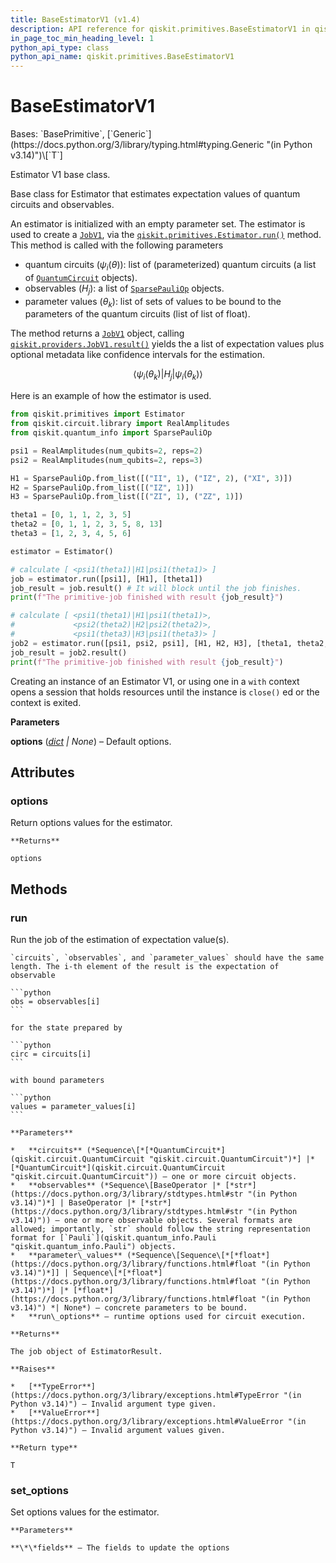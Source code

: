 ```yaml
---
title: BaseEstimatorV1 (v1.4)
description: API reference for qiskit.primitives.BaseEstimatorV1 in qiskit v1.4
in_page_toc_min_heading_level: 1
python_api_type: class
python_api_name: qiskit.primitives.BaseEstimatorV1
---
```


# BaseEstimatorV1

<Class id="qiskit.primitives.BaseEstimatorV1" isDedicatedPage={true} github="https://github.com/Qiskit/qiskit/tree/stable/1.4/qiskit/primitives/base/base_estimator.py#L42-L188" signature="qiskit.primitives.BaseEstimatorV1(*, options=None)" modifiers="class">
  Bases: `BasePrimitive`, [`Generic`](https://docs.python.org/3/library/typing.html#typing.Generic "(in Python v3.14)")\[`T`]

  Estimator V1 base class.

  Base class for Estimator that estimates expectation values of quantum circuits and observables.

  An estimator is initialized with an empty parameter set. The estimator is used to create a [`JobV1`](qiskit.providers.JobV1 "qiskit.providers.JobV1"), via the [`qiskit.primitives.Estimator.run()`](qiskit.primitives.Estimator#run "qiskit.primitives.Estimator.run") method. This method is called with the following parameters

  *   quantum circuits ($\psi_i(\theta)$): list of (parameterized) quantum circuits (a list of [`QuantumCircuit`](qiskit.circuit.QuantumCircuit "qiskit.circuit.QuantumCircuit") objects).
  *   observables ($H_j$): a list of [`SparsePauliOp`](qiskit.quantum_info.SparsePauliOp "qiskit.quantum_info.SparsePauliOp") objects.
  *   parameter values ($\theta_k$): list of sets of values to be bound to the parameters of the quantum circuits (list of list of float).

  The method returns a [`JobV1`](qiskit.providers.JobV1 "qiskit.providers.JobV1") object, calling [`qiskit.providers.JobV1.result()`](qiskit.providers.JobV1#result "qiskit.providers.JobV1.result") yields the a list of expectation values plus optional metadata like confidence intervals for the estimation.

$$
\langle\psi_i(\theta_k)|H_j|\psi_i(\theta_k)\rangle
$$

  Here is an example of how the estimator is used.

  ```python
  from qiskit.primitives import Estimator
  from qiskit.circuit.library import RealAmplitudes
  from qiskit.quantum_info import SparsePauliOp

  psi1 = RealAmplitudes(num_qubits=2, reps=2)
  psi2 = RealAmplitudes(num_qubits=2, reps=3)

  H1 = SparsePauliOp.from_list([("II", 1), ("IZ", 2), ("XI", 3)])
  H2 = SparsePauliOp.from_list([("IZ", 1)])
  H3 = SparsePauliOp.from_list([("ZI", 1), ("ZZ", 1)])

  theta1 = [0, 1, 1, 2, 3, 5]
  theta2 = [0, 1, 1, 2, 3, 5, 8, 13]
  theta3 = [1, 2, 3, 4, 5, 6]

  estimator = Estimator()

  # calculate [ <psi1(theta1)|H1|psi1(theta1)> ]
  job = estimator.run([psi1], [H1], [theta1])
  job_result = job.result() # It will block until the job finishes.
  print(f"The primitive-job finished with result {job_result}")

  # calculate [ <psi1(theta1)|H1|psi1(theta1)>,
  #             <psi2(theta2)|H2|psi2(theta2)>,
  #             <psi1(theta3)|H3|psi1(theta3)> ]
  job2 = estimator.run([psi1, psi2, psi1], [H1, H2, H3], [theta1, theta2, theta3])
  job_result = job2.result()
  print(f"The primitive-job finished with result {job_result}")
  ```

  Creating an instance of an Estimator V1, or using one in a `with` context opens a session that holds resources until the instance is `close()` ed or the context is exited.

  **Parameters**

  **options** ([*dict*](https://docs.python.org/3/library/stdtypes.html#dict "(in Python v3.14)") *| None*) – Default options.

  ## Attributes

  ### options

  <Attribute id="qiskit.primitives.BaseEstimatorV1.options">
    Return options values for the estimator.

    **Returns**

    options
  </Attribute>

  ## Methods

  ### run

  <Function id="qiskit.primitives.BaseEstimatorV1.run" github="https://github.com/Qiskit/qiskit/tree/stable/1.4/qiskit/primitives/base/base_estimator.py#L121-L178" signature="run(circuits, observables, parameter_values=None, **run_options)">
    Run the job of the estimation of expectation value(s).

    `circuits`, `observables`, and `parameter_values` should have the same length. The i-th element of the result is the expectation of observable

    ```python
    obs = observables[i]
    ```

    for the state prepared by

    ```python
    circ = circuits[i]
    ```

    with bound parameters

    ```python
    values = parameter_values[i]
    ```

    **Parameters**

    *   **circuits** (*Sequence\[*[*QuantumCircuit*](qiskit.circuit.QuantumCircuit "qiskit.circuit.QuantumCircuit")*] |* [*QuantumCircuit*](qiskit.circuit.QuantumCircuit "qiskit.circuit.QuantumCircuit")) – one or more circuit objects.
    *   **observables** (*Sequence\[BaseOperator |* [*str*](https://docs.python.org/3/library/stdtypes.html#str "(in Python v3.14)")*] | BaseOperator |* [*str*](https://docs.python.org/3/library/stdtypes.html#str "(in Python v3.14)")) – one or more observable objects. Several formats are allowed; importantly, `str` should follow the string representation format for [`Pauli`](qiskit.quantum_info.Pauli "qiskit.quantum_info.Pauli") objects.
    *   **parameter\_values** (*Sequence\[Sequence\[*[*float*](https://docs.python.org/3/library/functions.html#float "(in Python v3.14)")*]] | Sequence\[*[*float*](https://docs.python.org/3/library/functions.html#float "(in Python v3.14)")*] |* [*float*](https://docs.python.org/3/library/functions.html#float "(in Python v3.14)") *| None*) – concrete parameters to be bound.
    *   **run\_options** – runtime options used for circuit execution.

    **Returns**

    The job object of EstimatorResult.

    **Raises**

    *   [**TypeError**](https://docs.python.org/3/library/exceptions.html#TypeError "(in Python v3.14)") – Invalid argument type given.
    *   [**ValueError**](https://docs.python.org/3/library/exceptions.html#ValueError "(in Python v3.14)") – Invalid argument values given.

    **Return type**

    T
  </Function>

  ### set\_options

  <Function id="qiskit.primitives.BaseEstimatorV1.set_options" github="https://github.com/Qiskit/qiskit/tree/stable/1.4/qiskit/primitives/base/base_primitive.py#L39-L45" signature="set_options(**fields)">
    Set options values for the estimator.

    **Parameters**

    **\*\*fields** – The fields to update the options
  </Function>
</Class>

